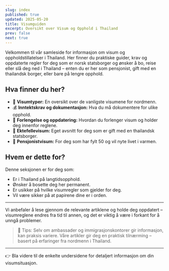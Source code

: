 ```yaml
---
slug: index
published: true
updated: 2025-05-20
title: Visumguiden
excerpt: Oversikt over Visum og Opphold i Thailand
prev: false
next: true
---
```

Velkommen til vår samleside for informasjon om visum og oppholdstillatelser i Thailand. Her finner du praktiske guider, krav og oppdaterte regler for deg som er norsk statsborger og ønsker å bo, reise eller slå deg ned i Thailand – enten du er her som pensjonist, gift med en thailandsk borger, eller bare på lengre opphold.

## Hva finner du her?

* 🛂 **Visumtyper:** En oversikt over de vanligste visumene for nordmenn.
* 💰 **Inntektskrav og dokumentasjon:** Hva du må dokumentere for ulike opphold.
* 📅 **Forlengelse og oppdatering:** Hvordan du forlenger visum og holder deg innenfor reglene.
* 💍 **Ektefellevisum:** Eget avsnitt for deg som er gift med en thailandsk statsborger.
* 👵 **Pensjonistvisum:** For deg som har fylt 50 og vil nyte livet i varmen.

## Hvem er dette for?

Denne seksjonen er for deg som:

* Er i Thailand på langtidsopphold.
* Ønsker å bosette deg her permanent.
* Er usikker på hvilke visumregler som gjelder for deg.
* Vil være sikker på at papirene dine er i orden.

---

Vi anbefaler å lese gjennom de relevante artiklene og holde deg oppdatert – visumreglene endres fra tid til annen, og det er viktig å være i forkant for å unngå problemer.

> 📌 Tips: Selv om ambassader og immigrasjonskontorer gir informasjon, kan praksis variere. Våre artikler gir deg en praktisk tilnærming – basert på erfaringer fra nordmenn i Thailand.

---

👉 Bla videre til de enkelte undersidene for detaljert informasjon om din visumsituasjon.
